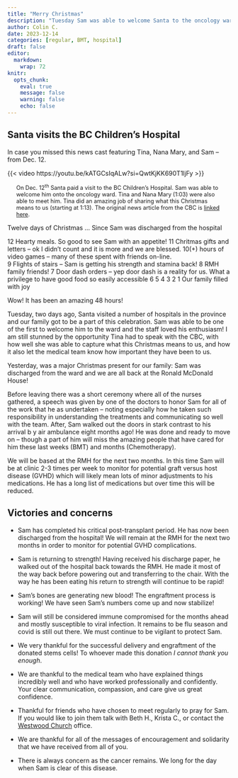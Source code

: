 ```yaml
---
title: "Merry Christmas"
description: "Tuesday Sam was able to welcome Santa to the oncology ward.  Yesterday Sam was discharged!"
author: Colin C.
date: 2023-12-14
categories: [regular, BMT, hospital]
draft: false
editor: 
  markdown: 
    wrap: 72
knitr: 
  opts_chunk: 
    eval: true
    message: false
    warning: false
    echo: false
---
```



::: callout-note
# Santa visits the BC Children's Hospital

In case you missed this news cast featuring Tina, Nana Mary, and Sam -- from Dec. 12.


{{< video https://youtu.be/kATGCsIqALw?si=QwtKjKK690T1ljFy >}}

::: {style="font-size:90%; margin-left: 15pt; margin-right: 15pt"}
On Dec. 12^th^ Santa paid a visit to the BC Children's Hospital.  Sam was able to welcome him onto the oncology ward.  Tina and Nana Mary (1:03) were also able to meet him.  Tina did an amazing job of sharing what this Christmas means to us (starting at 1:13).  The original news article from the CBC is [linked here](www.cbc.ca/i/phoenix/player/syndicate/?mediaId=2291723843615).

:::

:::


Twelve days of Christmas ... Since Sam was discharged from the hospital 

12 Hearty meals.  So good to see Sam with an appetite! 
11 Chritmas gifts and letters -- ok I didn't count and it is more and we are blessed.
10(+) hours of video games -- many of these spent with friends on-line.  
9 Flights of stairs -- Sam is getting his strength and stamina back!
8 RMH family friends! 
<!-- Rena and Davis, Renee and Glen, Travis and Shannon, Amed and Niha, Jason and Christina, Frannie and River, Jason and ??? -->
7 Door dash orders -- yep door dash is a reality for us.  What a privilege to have good food so easily accessible
6 
5 
4
3
2 
1 Our family filled with joy 






Wow! It has been an amazing 48 hours!  

Tuesday, two days ago, Santa visited a number of hospitals in the province and our family got to be a part of this celebration.  Sam was able to be one of the first to welcome him to the ward and the staff loved his enthusiasm! I am still stunned by the opportunity Tina had to speak with the CBC, with how well she was able to capture what this Christmas means to us, and how it also let the medical team know how important they have been to us.  

Yesterday, was a major Christmas present for our family: Sam was discharged from the ward and we are all back at the Ronald McDonald House!  

Before leaving there was a short ceremony where all of the nurses gathered, a speech was given by one of the doctors to honor Sam for all of the work that he as undertaken -- noting especially how he taken such responsibility in understanding the treatments and communicating so well with the team.  After, Sam walked out the doors in stark contrast to his arrival b
y air ambulance eight months ago!  He was done and ready to move on -- though a part of him will miss the amazing people that have cared for him these last weeks (BMT) and months (Chemotherapy).  

We will be based at the RMH for the next two months.  In this time Sam will be at clinic 2-3 times per week to monitor for potential graft versus host disease (GVHD) which will likely mean lots of minor adjustments to his medications.  He has a long list of medications but over time this will be reduced.  


## Victories and concerns

-   Sam has completed his critical post-transplant period.  He has now been discharged from the hospital! We will remain at the RMH for the next two months in order to monitor for potential GVHD complications. 

-   Sam is returning to strength!  Having received his discharge paper, he walked out of the hospital back towards the RMH.  He made it most of the way back before powering out and transferring to the chair. With the way he has been eating his return to strength will continue to be rapid!

-   Sam's bones are generating new blood! The engraftment process is working!  We have seen Sam's numbers come up and now stabilize! 

-   Sam will still be considered immune compromised for the months ahead and mostly susceptible to viral infection.  It remains to be flu season and covid is still out there. We must continue to be vigilant to protect Sam. 

-   We very thankful for the successful delivery and engraftment of the donated stems
    cells! To whoever made this donation *I cannot thank you enough*.

-   We are thankful to the medical team who have explained things
    incredibly well and who have worked professionally and confidently.
    Your clear communication, compassion, and care give us great
    confidence.

-   Thankful for friends who have chosen to meet regularly to pray for
    Sam. If you would like to join them talk with Beth H., Krista C., or
    contact the [Westwood Church](https://westwoodchurch.bc.ca) office.
  
-   We are thankful for all of the messages of encouragement and
    solidarity that we have received from all of you.

-   There is always concern as the cancer remains. We long for the day
    when Sam is clear of this disease.
